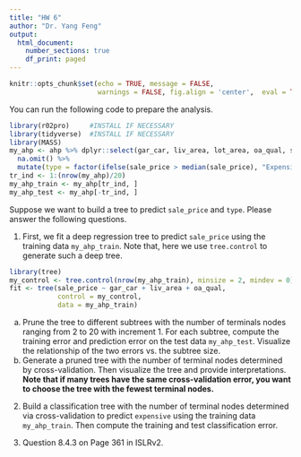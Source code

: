 ```yaml
---
title: "HW 6"
author: "Dr. Yang Feng"
output:
  html_document:
    number_sections: true
    df_print: paged
---
```


```r
knitr::opts_chunk$set(echo = TRUE, message = FALSE,
                      warnings = FALSE, fig.align = 'center',  eval = TRUE)
```

You can run the following code to prepare the analysis.
```r
library(r02pro)     #INSTALL IF NECESSARY
library(tidyverse)  #INSTALL IF NECESSARY
library(MASS)
my_ahp <- ahp %>% dplyr::select(gar_car, liv_area, lot_area, oa_qual, sale_price) %>%
  na.omit() %>%
  mutate(type = factor(ifelse(sale_price > median(sale_price), "Expensive", "Cheap")))
tr_ind <- 1:(nrow(my_ahp)/20)
my_ahp_train <- my_ahp[tr_ind, ]
my_ahp_test <- my_ahp[-tr_ind, ]
```

Suppose we want to build a tree to predict `sale_price` and `type`. Please answer the following questions.


1. First, we fit a deep regression tree to predict `sale_price` using the training data `my_ahp_train`. Note that, here we use `tree.control` to generate such a deep tree. 
```r
library(tree)
my_control <- tree.control(nrow(my_ahp_train), minsize = 2, mindev = 0)
fit <- tree(sale_price ~ gar_car + liv_area + oa_qual, 
            control = my_control,
            data = my_ahp_train)
```



a.  Prune the tree to different subtrees with the number of terminals nodes ranging from 2 to 20 with increment 1. For each subtree, compute the training error and prediction error on the test data `my_ahp_test`. Visualize the relationship of the two errors vs. the subtree size. 
b. Generate a pruned tree with the number of terminal nodes determined by cross-validation. Then visualize the tree and provide interpretations.  **Note that if many trees have the same cross-validation error, you want to choose the tree with the fewest terminal nodes.**



2. Build a classification tree with the number of terminal nodes determined via cross-validation to predict `expensive` using the training data `my_ahp_train`. Then compute the training and test classification error. 



3. Question 8.4.3 on Page 361 in ISLRv2. 
